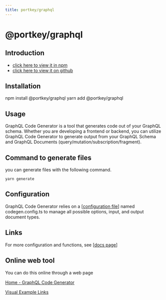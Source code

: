 ```yaml
---
title: portkey/graphql
---
```


# @portkey/graphql

## Introduction

-   [click here to view it in npm](https://npmjs.org/package/@portkey/graphql)
-   [click here to view it on github](https://github.com/Portkey-Wallet/portkey-web/blob/master/packages/graphql/README.md)

## Installation

<Tabs>
  <TableItem value="npm" label="NPM">
    <CodeBlock language="bash">npm install @portkey/graphql</CodeBlock>
  </TableItem>
  <TableItem value="yarn" label="YARN">
    <CodeBlock language="bash">yarn add @portkey/graphql</CodeBlock>
  </TableItem>
</Tabs>

## Usage

GraphQL Code Generator is a tool that generates code out of your GraphQL schema. Whether you are developing a frontend or backend, you can utilize GraphQL Code Generator to generate output from your GraphQL Schema and GraphQL Documents (query/mutation/subscription/fragment).

## Command to generate files

you can generate files with the following command.

```shell
yarn generate
```

## Configuration

GraphQL Code Generator relies on a [[configuration file](https://the-guild.dev/graphql/codegen/docs/config-reference/codegen-config)] named codegen.config.ts to manage all possible options, input, and output document types.

## Links

For more configuration and functions, see [[docs page](https://the-guild.dev/graphql/codegen/docs/getting-started)]

## Online web tool

You can do this online through a web page

[Home - GraphQL Code Generator](https://the-guild.dev/graphql/codegen)

[Visual Example Links](docs/SDKs/CoreSDK/TypeScript/GraphqlVisualExampleLinks.mdx)